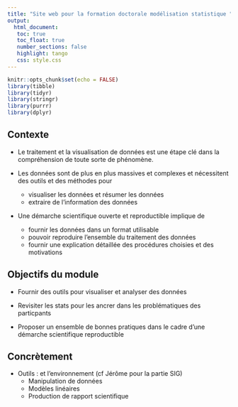 ```yaml
---
title: "Site web pour la formation doctorale modélisation statistique "
output: 
  html_document:
   toc: true
   toc_float: true
   number_sections: false
   highlight: tango
   css: style.css
---
```


```r
knitr::opts_chunk$set(echo = FALSE)
library(tibble)
library(tidyr)
library(stringr)
library(purrr)
library(dplyr)
```



## Contexte 

- Le traitement et la visualisation de données est une étape clé dans la compréhension de toute sorte de phénomène.

- Les données sont de plus en plus massives et complexes et nécessitent des outils et des méthodes pour
    - visualiser les données et  résumer les données
    - extraire de l'information des données

- Une démarche scientifique  ouverte et reproductible  implique de 
    - fournir les données dans un format utilisable
    - pouvoir reproduire l'ensemble du traitement des données 
    - fournir une explication détaillée des procédures choisies et des motivations


## Objectifs du module

- Fournir des outils pour visualiser et analyser des données

- Revisiter les stats pour les ancrer dans les problématiques des particpants

- Proposer un ensemble de bonnes pratiques dans le cadre d'une démarche scientifique reproductible


## Concrètement

- Outils : \verb+R+ et l'environnement \verb+RStudio+  (cf Jérôme pour la partie SIG)
    - Manipulation de données 
    - Modèles linéaires 
    - Production de rapport scientifique
